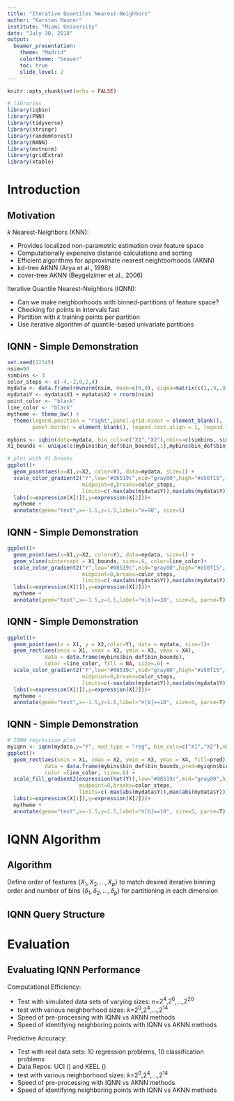 ```yaml
---
title: "Iterative Quantiles Nearest-Neighbors"
author: "Karsten Maurer" 
institute: "Miami University"
date: "July 30, 2018"
output:
  beamer_presentation:
    theme: "Madrid"
    colortheme: "beaver"
    toc: true
    slide_level: 2
---
```


```r
knitr::opts_chunk$set(echo = FALSE)

# libraries
library(iqbin)
library(FNN)
library(tidyverse)
library(stringr)
library(randomForest)
library(RANN)
library(mvtnorm)
library(gridExtra)
library(xtable)
```

# Introduction
## Motivation

$k$ Nearest-Neighbors (KNN): 

- Provides localized non-parametric estimation over feature space
- Computationally expensive distance calculations and sorting
- Efficient algorithms for approximate nearest neightborhoods (AKNN)
- kd-tree AKNN (Arya et al., 1998) 
- cover-tree AKNN (Beygelzimer et al., 2006)

\vspace{.25cm}

Iterative Quantile Nearest-Neighbors (IQNN):

- Can we make neighborhoods with binned-partitions of feature space?
- Checking for points in intervals fast 
- Partition with $k$ training points per partition
- Use iterative algorithm of quantile-based univariate partitions

## IQNN - Simple Demonstration

```r
set.seed(12345)
nsim=90
simbins <- 3
color_steps <- c(-4,-2,0,2,4)
mydata <- data.frame(rmvnorm(nsim, mean=c(0,0), sigma=matrix(c(1,.9,.9,1),byrow=TRUE, nrow=2)))
mydata$Y <- mydata$X1 + mydata$X2 + rnorm(nsim)
point_color <- "black"
line_color <- "black"
mytheme <- theme_bw() + 
  theme(legend.position = "right",panel.grid.minor = element_blank(),
        panel.border = element_blank(), legend.text.align = 1, legend.title.align = .25)

mybins <- iqbin(data=mydata, bin_cols=c("X1","X2"),nbins=c(simbins, simbins), output="both")
X1_bounds <- unique(c(mybins$bin_def$bin_bounds[,1],mybins$bin_def$bin_bounds[,2]))

# plot with X1 breaks
ggplot()+
  geom_point(aes(x=X1,y=X2, color=Y), data=mydata, size=1) +
  scale_color_gradient2("Y",low="#08519c",mid="gray80",high="#a50f15",
                        midpoint=0,breaks=color_steps,
                        limits=c(-max(abs(mydata$Y)),max(abs(mydata$Y))))+
  labs(x=expression(X[1]),y=expression(X[2]))+
  mytheme +
  annotate(geom="text",x=-1.5,y=1.5,label="n=90", size=5)
```

## IQNN - Simple Demonstration

```r
ggplot()+
  geom_point(aes(x=X1,y=X2, color=Y), data=mydata, size=1) +
  geom_vline(xintercept = X1_bounds, size=.6, color=line_color)+
  scale_color_gradient2("Y",low="#08519c",mid="gray80",high="#a50f15",
                        midpoint=0,breaks=color_steps,
                        limits=c(-max(abs(mydata$Y)),max(abs(mydata$Y))))+
  labs(x=expression(X[1]),y=expression(X[2]))+
  mytheme +
  annotate(geom="text",x=-1.5,y=1.5,label="n[b]==30", size=5, parse=T)
```

## IQNN - Simple Demonstration

```r
ggplot()+
  geom_point(aes(x = X1, y = X2,color=Y), data = mydata, size=1)+  
  geom_rect(aes(xmin = X1, xmax = X2, ymin = X3, ymax = X4), 
            data = data.frame(mybins$bin_def$bin_bounds),
            color =line_color, fill = NA, size=.6) +
  scale_color_gradient2("Y",low="#08519c",mid="gray80",high="#a50f15",
                        midpoint=0,breaks=color_steps,
                        limits=c(-max(abs(mydata$Y)),max(abs(mydata$Y))))+
  labs(x=expression(X[1]),y=expression(X[2]))+
  mytheme +
  annotate(geom="text",x=-1.5,y=1.5,label="n[b]==10", size=5, parse=T)
```

## IQNN - Simple Demonstration

```r
# IQNN regression plot
myiqnn <- iqnn(mydata,y="Y", mod_type = "reg", bin_cols=c("X1","X2"),nbins=c(simbins,simbins))
ggplot()+
  geom_rect(aes(xmin = X1, xmax = X2, ymin = X3, ymax = X4, fill=pred), 
            data = data.frame(mybins$bin_def$bin_bounds,pred=myiqnn$bin_stats$pred),
            color =line_color, size=.6) +
  scale_fill_gradient2(expression(hat(Y)),low="#08519c",mid="gray80",high="#a50f15",
                       midpoint=0,breaks=color_steps,
                       limits=c(-max(abs(mydata$Y)),max(abs(mydata$Y))))+
  labs(x=expression(X[1]),y=expression(X[2]))+
  mytheme +
  annotate(geom="text",x=-1.5,y=1.5,label="n[b]==10", size=5, parse=T)
```


# IQNN Algorithm
## Algorithm
\footnotesize 

\noindent \textbf{Specification:} Define order of features $\{X_1,X_2,...,X_p\}$ to match desired iterative binning order and number of bins $\{\delta_1,\delta_2,...,\delta_p\}$ for partitioning in each dimension 

\noindent \textbf{Binning:}
\vspace{-.3cm}
  \begin{enumerate}
  \item Partition all points into $\delta_1$ quantile bins on feature $X_1$ with index sets\\
  $\{B_1,...B_{\delta_1}\}$ such that $B_\ell = \{i \hspace{.2cm} | \hspace{.2cm} b_{X_1}^q(x_{i1}) = \ell \} \hspace{.2cm} \forall \hspace{.2cm} \ell = 1,...,\delta_1$
  \item Repeat the following for $j = 2,...,p$ :
  \vspace{-.3cm}
    \begin{enumerate}[i]
    \footnotesize
    \item Define $C_{s t} = \{i \hspace{.2cm} | \hspace{.2cm} i \in B_s$ and $b_{X_{j}}^q(x_{ij}) = t \} \hspace{.2cm} \forall \hspace{.2cm} s = 1,...,\displaystyle\prod_{d=1}^{j-1}\delta_d$ and $t = 1,...,\delta_j$ \\
    to subdivide each $B_s$ from previous step with $\delta_j$ quantile bins on feature $X_j$
    
    \vspace{.2cm}
    \item Redefine index sets $\{B_1,...,B_L\}$ such that $B_\ell = C_{s t}$, where $\ell = t(s-1) + t$ \\
    to combine parent and child indices of sets into unique indices
    \end{enumerate}
\end{enumerate}

\vspace{-.2cm}
\noindent \textbf{Outputs:}
\vspace{-.2cm}
  \begin{enumerate}[i]
  \vspace{-.4cm}
  \item Bin neighbor sets $\vec{\mathbf{x}}_\ell = \{\vec{x_i} \hspace{.1cm} | \hspace{.1cm}  i \in B_\ell \} \hspace{.2cm} \forall \hspace{.2cm} \ell = 1,...,L$, where $L=\displaystyle\prod_{j=1}^{p}\delta_j$
  \vspace{-.1cm}
    \item Hyper-rectangular bins $\ell = 1,...,L$ containing points $x_{ij} \in (\beta_{j\ell1} \hspace{.1cm} , \hspace{.1cm} \beta_{j\ell2}] \hspace{.1cm} \forall \hspace{.1cm}  j=1,...,p$ 
    \end{enumerate}

## IQNN Query Structure
\begin{figure}[hbtp]
\centering
  \includegraphics[width=.99\textwidth]{IntervalRtreeExample.png}
  \caption{Interval R-tree structure generated by iterative quantile binning in simulated feature data example from above.}
\end{figure}

# Evaluation
## Evaluating IQNN Performance

Computational Efficiency: \textit{Timing study}

- Test with simulated data sets of varying sizes: n=$2^4$,$2^6$,...,$2^{20}$
- test with various neighborhood sizes: $k$=$2^0$,$2^4$,...,$2^{14}$
- Speed of pre-processing with IQNN vs AKNN methods
- Speed of identifying neighboring points with IQNN vs AKNN methods


Predictive Accuracy: \textit{Timing study}

- Test with real data sets: 10 regression problems, 10 classification problems
- Data Repos: UCI (\url{archive.ics.uci.edu}) and KEEL (\url{sci2s.ugr.es/keel})
- test with various neighborhood sizes: $k$=$2^0$,$2^4$,...,$2^{14}$
- Speed of pre-processing with IQNN vs AKNN methods
- Speed of identifying neighboring points with IQNN vs AKNN methods

